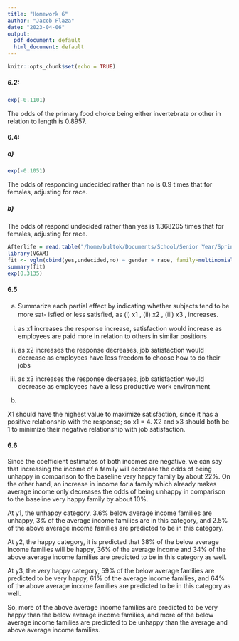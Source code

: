 ```yaml
---
title: "Homework 6"
author: "Jacob Plaza"
date: "2023-04-06"
output:
  pdf_document: default
  html_document: default
---
```


```r
knitr::opts_chunk$set(echo = TRUE)
```
##### 6.2: 
```r
exp(-0.1101)
```

The odds of the primary food choice being either invertebrate or other in relation to length is 0.8957.

#### 6.4:

##### a) 
```r
exp(-0.1051)
```
The odds of responding undecided rather than no is 0.9 times that for females, adjusting for race. 

##### b)
The odds of respond undecided rather than yes is 1.368205 times that for females, adjusting for race. 
```r
Afterlife = read.table("/home/bultok/Documents/School/Senior Year/Spring/Stat 310/Datasets/Afterlife.dat", header = T)
library(VGAM)
fit <- vglm(cbind(yes,undecided,no) ~ gender + race, family=multinomial(refLevel = 1), data=Afterlife)
summary(fit)
exp(0.3135)
```

#### 6.5

a. Summarize each partial eﬀect by indicating whether subjects tend to be more sat-
isﬁed or less satisﬁed, as (i) x1 , (ii) x2 , (iii) x3 , increases.

i) as x1 increases the response increase, satisfaction would increase as employees are paid more in relation to others in similar positions

ii) as x2 increases the response decreases, job satisfaction would decrease as employees have less freedom to choose how to do their jobs

iii) as x3 increases the response decreases, job satisfaction would decrease as employees have a less productive work environment

b.

X1 should have the highest value to maximize satisfaction, since it has a positive relationship with the response; so x1 = 4. X2 and x3 should both be 1 to minimize their negative relationship with job satisfaction. 



#### 6.6 

Since the coefficient estimates of both incomes are negative, we can say that increasing the income of a family will decrease the odds of being unhappy in comparison to the baseline very happy family by about 22%. On the other hand, an increase in income for a family which already makes average income only decreases the odds of being unhappy in comparison to the baseline very happy family by about 10%. 

At y1, the unhappy category, 3.6% below average income families are unhappy, 3% of the average income families are in this category, and 2.5% of the above average income families are predicted to be in this category. 

At y2, the happy category, it is predicted that 38% of the below average income families will be happy, 36% of the average income and 34% of the above average income families are predicted to be in this category as well. 

At y3, the very happy  category, 59% of the below average families are predicted to be very happy, 61% of the average income families, and 64% of the above average income families are predicted to be in this category as well. 

So, more of the above average income families are predicted to be very happy than the below average income families, and more of the below average income families are predicted to be unhappy than the average and above average income families. 




